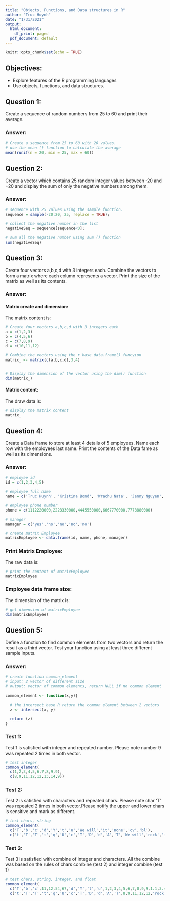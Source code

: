 ```yaml
---
title: "Objects, Functions, and Data structures in R"
author: "Truc Huynh"
date: "1/31/2021"
output:
  html_document:
    df_print: paged
  pdf_document: default
---
```


```r
knitr::opts_chunk$set(echo = TRUE)
```
 
## Objectives:

- Explore features of the R programming languages
- Use objects, functions, and data structures.


## Question 1:

Create a sequence of random numbers from 25 to 60 and print their average.

### Answer:

```r
# Create a sequence from 25 to 60 with 20 values.
# use the mean () function to calculate the average
mean(runif(n = 20, min = 25, max = 60))
```

## Question 2:

Create a vector which contains 25 random integer values between -20 and +20 and display the sum of only the negative numbers among them.

### Answer:

```r

# sequence with 25 values using the sample function.
sequence = sample(-20:20, 25, replace = TRUE);

# collect the negative number in the list
negativeSeq = sequence[sequence<0];

# sum all the negative number using sum () function
sum(negativeSeq)
```

## Question 3:

Create four vectors a,b,c,d with 3 integers each. Combine the vectors to form a matrix where each column represents a vector. Print the size of the matrix as well as its contents.

### Answer:

#### Matrix create and dimension:

The matrix content is:

```r
# Create four vectors a,b,c,d with 3 integers each
a = c(1,2,3)
b = c(4,5,6)
c = c(7,8,9)
d = c(10,11,12)

# Combine the vectors using the r base data.frame() funcyion
matrix_ <- matrix(c(a,b,c,d),3,4)


# Display the dimension of the vector using the dim() function
dim(matrix_)
```

#### Matrix content:

The draw data is:

```r
# display the matrix content
matrix_

```

## Question 4:

Create a Data frame to store at least 4 details of 5 employees. Name each row with the employees last name. Print the contents of the Data fame as well as its dimensions.

### Answer:

```r
# employee id
id = c(1,2,3,4,5)

# employee full name
name = c('Truc Huynh', 'Kristina Bond', 'Wrachu Nata', 'Jenny Nguyen', 'James Bond')

# employee phone number
phone = c(1112220000,2223330000,4445550000,6667770000,7778880000)

# manager
manager = c('yes','no','no','no','no')

# create matrix Employee
matrixEmployee <- data.frame(id, name, phone, manager)
```

### Print Matrix Employee:
  
  The raw data is:

```r
# print the content of matrixEmployee
matrixEmployee
```

### Employee data frame size:

  The dimension of the matrix is:

```r
# get dimension of matrixEmployee
dim(matrixEmployee)
```

## Question 5:

Define a function to find common elements from two vectors and return the result as a third vector. Test your function using at least three different sample inputs.

### Answer:

```r

# create function common_element
# input: 2 vector of different size
# output: vector of common elements, return NULL if no common element

common_element <- function(x,y){
  
  # the intersect base R return the common element between 2 vectors
  z <- intersect(x, y)

  return (z)
}


```

### Test 1:

  Test 1 is satisfied with integer and repeated number. Please note number 9 was repeated 2 times in both vector.
  
```r

# test integer
common_element(
  c(1,2,3,4,5,6,7,8,9,9),
  c(8,9,11,12,12,13,14,9))

```

### Test 2:

  Test 2 is satisfied with characters and repeated chars. Please note char 'T' was repeated 2 times in both vector.Please notify the upper and lower chars is sensitive and mark as different.
  
```r

# test chars, string
common_element( 
  c('T','b','c','d','Y','t','u','We will','it','none','cv','bl'),
  c('t','T','T','t','q','U','c','T','D','d','A','T','We will','rock','it',"none"))

``` 

### Test 3:

  Test 3 is satisfied with combine of integer and characters. All the combine was based on the rules of chars combine (test 2) and integer combine (test 1)

```r

# test chars, string, integer, and float
common_element(
  c('T','b','c',11,12,54,67,'d','Y','t','u',1,2,3,4,5,6,7,8,9,9,1.1,3.4,7.99,'t','u','We will','it','none','cv','bl'),
  c('t','T','T','t','q','U','c','T','D','d','A','T',8,9,11,12,12,'rock','it',"none",13,14,9,7.999,7.99))


``` 

